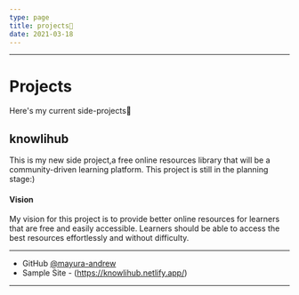 ```yaml
---
type: page
title: projects🚀
date: 2021-03-18
---
```

---
# Projects

Here's my current side-projects🚀

## knowlihub

This is my new side project,a free online resources library that will be a 
community-driven learning platform. This project is still in the planning stage:) 

#### Vision

My vision for this project is to provide better online resources for learners that are free and easily accessible.
Learners should be able to access the best resources effortlessly and without difficulty.

---

- GitHub [@mayura-andrew](https://github.com/mayura-andrew)
- Sample Site - (https://knowlihub.netlify.app/)
---


